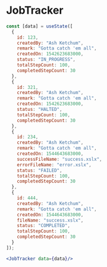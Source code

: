 
# JobTracker

<Documenter component={JobTracker}>

```jsx preview
const [data] = useState([
  {
    id: 123,
    createdBy: "Ash Ketchum",
    remark: "Gotta catch 'em all",
    createdOn: 1542623683000,
    status: "IN_PROGRESS",
    totalStepCount: 100,
    completedStepCount: 30
  },
  {
    id: 321,
    createdBy: "Ash Ketchum",
    remark: "Gotta catch 'em all",
    createdOn: 1542623683000,
    status: "HALTED",
    totalStepCount: 100,
    completedStepCount: 30
  },
  {
    id: 234,
    createdBy: "Ash Ketchum",
    remark: "Gotta catch 'em all",
    createdOn: 1544643683000,
    successFileName: "success.xslx",
    errorFileName: "error.xslx",
    status: "FAILED",
    totalStepCount: 100,
    completedStepCount: 30
  },
  {
    id: 444,
    createdBy: "Ash Ketchum",
    remark: "Gotta catch 'em all",
    createdOn: 1544643683000,
    fileName: "success.xslx",
    status: "COMPLETED",
    totalStepCount: 100,
    completedStepCount: 30
  }
]);

<JobTracker data={data}/>
```

</Documenter>
